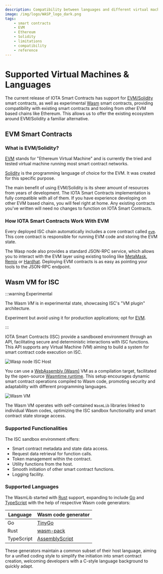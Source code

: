 ```yaml
---
description: Compatibility between languages and different virtual machines.
image: /img/logo/WASP_logo_dark.png
tags:
    - smart contracts
    - EVM
    - Ethereum
    - Solidity
    - limitations
    - compatibility
    - reference
---
```



# Supported Virtual Machines & Languages

The current release of IOTA Smart Contracts has support for [EVM/Solidity](#what-is-evmsolidity) smart
contracts, as well as experimental [Wasm](#wasm-vm-for-isc) smart contracts, providing compatibility with
existing smart contracts and tooling from other EVM based chains like Ethereum. This allows us to offer the existing
ecosystem around EVM/Solidity a familiar alternative.

## EVM Smart Contracts

### What is EVM/Solidity?

[EVM](https://ethereum.org/en/developers/docs/evm/) stands for "Ethereum Virtual Machine" and is currently the tried and
tested virtual machine running most smart contract networks.

[Solidity](https://soliditylang.org/) is the programming language of choice for the EVM. It was created for this
specific purpose.

The main benefit of using EVM/Solidity is its sheer amount of resources from years of development. The IOTA
Smart Contracts implementation is fully compatible with all of them. If you have experience developing on other EVM based chains, you will feel right at home. Any existing contracts you've written will need no
changes to function on IOTA Smart Contracts.

### How IOTA Smart Contracts Work With EVM

Every deployed ISC chain automatically includes a core contract
called [`evm`](../../../references/iota-evm/core-contracts/evm.md). This core contract is responsible for running EVM code and
storing the EVM state.

The Wasp node also provides a standard JSON-RPC service, which allows you to interact with the EVM layer using existing
tooling like [MetaMask](https://metamask.io/), [Remix](https://remix.ethereum.org/) or [Hardhat](https://hardhat.org/).
Deploying EVM contracts is as easy as pointing your tools to the JSON-RPC endpoint.

<EVMCompatibility />

## Wasm VM for ISC

:::warning Experimental

The Wasm _VM_ is in experimental state, showcasing ISC's "VM plugin" architecture.

Experiment but avoid using it for production applications; opt for [EVM](quick-start.mdx).

:::

IOTA Smart Contracts (ISC) provide a sandboxed environment through an API, facilitating secure and deterministic
interactions with ISC functions. This API supports any Virtual Machine (VM) aiming to build a system for smart contract
code execution on ISC.

![Wasp node ISC Host](/img/iota-evm/wasm_vm/IscHost.png)

You can use a [WebAssembly (Wasm)](https://webassembly.org/) VM as a compilation target, facilitated by the open-source
[Wasmtime runtime](https://wasmtime.dev/). This setup encourages dynamic smart contract operations compiled to Wasm code,
promoting security and adaptability with different programming languages.

![Wasm VM](/img/iota-evm/wasm_vm/WasmVM.png)

The Wasm VM operates with self-contained `WasmLib` libraries linked to individual Wasm codes, optimizing the ISC sandbox
functionality and smart contract state storage access.

### Supported Functionalities

The ISC sandbox environment offers:

-   Smart contract metadata and state data access.
-   Request data retrieval for function calls.
-   Token management within the contract.
-   Utility functions from the host.
-   Smooth initiation of other smart contract functions.
-   Logging facility.

### Supported Languages

The WasmLib started with [Rust](https://www.rust-lang.org/) support, expanding to include [Go](https://golang.org/)
and [TypeScript](https://www.typescriptlang.org/) with the help of respective Wasm code generators:

| Language   | Wasm code generator                                |
| ---------- | -------------------------------------------------- |
| Go         | [TinyGo](https://tinygo.org/)                      |
| Rust       | [wasm-pack](https://rustwasm.github.io/wasm-pack/) |
| TypeScript | [AssemblyScript](https://www.assemblyscript.org/)  |

These generators maintain a common subset of their host language, aiming for a unified coding style to simplify the
initiation into smart contract creation, welcoming developers with a C-style language background to quickly adapt.
